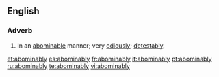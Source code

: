 ==English==

===Adverb===
{{en-adv}}

#In an [[abominable]] manner; very [[odiously]]; [[detestably]].

[[et:abominably]]
[[es:abominably]]
[[fr:abominably]]
[[it:abominably]]
[[pt:abominably]]
[[ru:abominably]]
[[te:abominably]]
[[vi:abominably]]